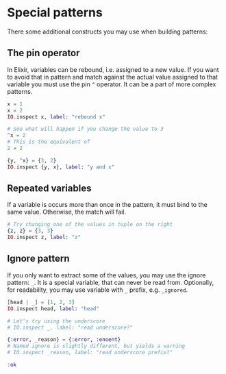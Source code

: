 
# Special patterns

There some additional constructs you may use when building patterns:

## The pin operator

In Elixir, variables can be rebound, i.e. assigned to a new value.
If you want to avoid that in pattern and match against the actual value assigned to that variable
you must use the pin `^` operator.
It can be a part of more complex patterns.

<EditorCode>

```elixir
x = 1
x = 2
IO.inspect x, label: "rebound x"

# See what will happen if you change the value to 3
^x = 2
# This is the equivalent of
2 = 2

{y, ^x} = {3, 2}
IO.inspect {y, x}, label: "y and x"
```

</EditorCode>

## Repeated variables

If a variable is occurs more than once in the pattern, it must bind to the same value.
Otherwise, the match will fail.

<EditorCode>

```elixir
# Try changing one of the values in tuple on the right
{z, z} = {3, 3}
IO.inspect z, label: "z"
```

</EditorCode>

## Ignore pattern

If you only want to extract some of the values, you may use the ignore pattern: `_`.
It is a special variable, that can never be read from.
Optionally, for readability, you may use variable with `_` prefix, e.g. `_ignored`.

<EditorCode>

```elixir
[head | _] = [1, 2, 3]
IO.inspect head, label: "head"

# Let's try using the underscore
# IO.inspect _, label: "read underscore?"

{:error, _reason} = {:error, :enoent}
# Named ignore is slightly different, but yields a warning
# IO.inspect _reason, label: "read underscore prefix?"

:ok
```

</EditorCode>
